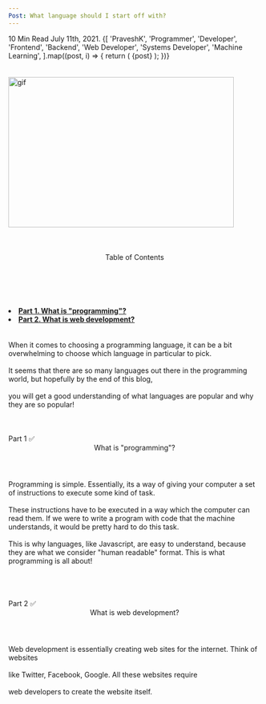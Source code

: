 ```yaml
---
Post: What language should I start off with?
---
```



<div className="dark-background">
	<Badge
		pill
		variant="primary"
		style={{ background: '#dc3545', marginLeft: '3px', fontSize: '14px' }}
	>
		10 Min Read
	</Badge>
	<Badge
		pill
		variant="primary"
		style={{ background: '#0094ca', marginLeft: '3px', fontSize: '14px' }}
	>
		July 11th, 2021.
	</Badge>
	{[
		'PraveshK',
		'Programmer',
		'Developer',
		'Frontend',
		'Backend',
		'Web Developer',
		'Systems Developer',
		'Machine Learning',
	].map((post, i) => {
		return (
			<Badge
				key={i}
				pill
				variant="primary"
				style={{ background: '#0a192f', marginLeft: '3px', fontSize: '14px' }}
			>
				{post}
			</Badge>
		);
	})}
	<div className="content">
		<br></br>
		<img
			src="https://i2.wp.com/allhtaccess.info/wp-content/uploads/2018/03/programming.gif?fit=1281%2C716&ssl=1"
			alt="gif"
			width="450px"
			height="300px"
		/>
		<br></br>
		<br></br>
		<Header color="#7e8dbd" size="36px">
			Table of Contents
		</Header> <br></br>
		<List color="#7e8dbd" style={{ listStyle: 'none' }}>
			<li>
				<b>
					<a
						href="#part-1-htcl"
						style={{ color: '#0094ca', textDecoration: 'none' }}
					>
						Part 1. What is "programming"?
					</a>
				</b>
			</li>
			<li>
				<b>
					<a
						href="#part-2-htcl"
						style={{ color: '#0094ca', textDecoration: 'none' }}
					>
						Part 2. What is web development?
					</a>
				</b>
			</li>
		</List>
		<br></br>
		<Para color="#FFFFFF">
			When it comes to choosing a programming language, it can be a bit
			overwhelming to choose which language in particular to pick. <br></br>It seems
			that there are so many languages out there in the programming world, but hopefully
			by the end of this blog, <br></br>you will get a good understanding of
			what languages are popular and why they are so popular!
		</Para>
		<br></br>
		<br></br>
		<div id="part-1-htcl">
			<Badge
				pill
				variant="primary"
				style={{ background: '#17a2b8', marginLeft: '3px', fontSize: '14px' }}
			>
				Part 1 ✅
			</Badge>
			<Header color="#7e8dbd" size="24px" id="part-1-htcl">
				What is "programming"?
			</Header>
			<Para color="#FFFFFF">
				Programming is simple. Essentially, its a way of giving your computer a
				set of instructions to execute some kind of task. <br></br>These instructions
				have to be executed in a way which the computer can read them. If we were
				to write a program with code that the machine understands, it would be pretty
				hard to do this task. <br></br>This is why languages, like Javascript,
				are easy to understand, because they are what we consider "human
				readable" format. This is what programming is all about!
			</Para>
		</div>
		<br></br>
		<br></br>
		<div id="part-2-htcl">
			<Badge
				pill
				variant="primary"
				style={{ background: '#17a2b8', marginLeft: '3px', fontSize: '14px' }}
			>
				Part 2 ✅
			</Badge>
			<Header color="#7e8dbd" size="24px" id="part-2-htcl">
				What is web development?
			</Header>
			<Para color="#FFFFFF">
				Web development is essentially creating web sites for the internet.
				Think of websites<br></br>
				like Twitter, Facebook, Google. All these websites require <br></br> web
				developers to create the website itself.
			</Para>
		</div>
	</div>
</div>
